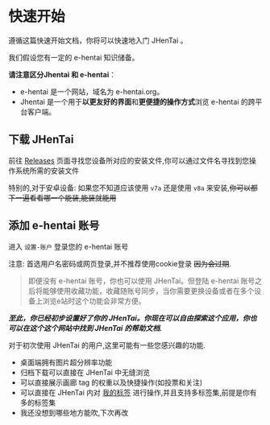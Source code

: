 # 快速开始

遵循这篇快速开始文档，你将可以快速地入门 JHenTai 。

我们假设您有一定的 e-hentai 知识储备。

**请注意区分Jhentai 和 e-hentai**：
* e-hentai 是一个网站，域名为 e-hentai.org。
* Jhentai 是一个用于**以更友好的界面**和**更便捷的操作方式**浏览 e-hentai 的跨平台客户端。

## 下载 JHenTai
前往 [Releases](https://github.com/jiangtian616/JHenTai/releases) 页面寻找您设备所对应的安装文件,你可以通过文件名寻找到您操作系统所需的安装文件

特别的,对于安卓设备: 如果您不知道应该使用 ``v7a`` 还是使用 ``v8a`` 来安装,~~你可以都下一遍看看哪一个能装,能装就能用~~

## 添加 e-hentai 账号
进入 `设置-账户` 登录您的 e-hentai 账号

注意: 首选用户名密码或网页登录,并不推荐使用cookie登录 ~~因为会过期~~.

> 即便没有 e-hentai 账号，你也可以使用 JHenTai。但登陆 e-hentai 账号之后将能够使用收藏功能，收藏随账号同步，当你需要更换设备或者在多个设备上浏览e站时这个功能会非常方便。

_**至此，你已经初步设置好了你的 JHenTai。你现在可以自由探索这个应用，你也可以在这个这个网站中找到 JHenTai 的帮助文档.**_

对于初次使用 JHenTai 的用户,这里可能有一些您感兴趣的功能.

- 桌面端拥有图片超分辨率功能
- 归档下载可以直接在 JHenTai 中无缝浏览
- 可以直接展示画廊 tag 的权重以及快捷操作(如投票和关注)
- 可以直接在 JHenTai 内对 [我的标签](https://e-hentai.org/mytags) 进行操作,并且支持多标签集,前提是你有多的标签集
- 我还没想到哪些地方能吹,下次再改
